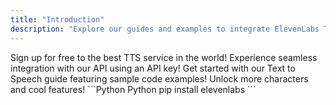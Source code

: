 ```yaml
---
title: "Introduction"
description: "Explore our guides and examples to integrate ElevenLabs Text to Speech API"
---
```


<CardGroup cols={2}>
  <Card title="Set up an account" icon="user" href="https://elevenlabs.io/sign-up">
    Sign up for free to the best TTS service in the world!
  </Card>
  <Card title="Get API key" icon="key"href="/authentication/01-xi-api-key">
    Experience seamless integration with our API using an API key!
  </Card>
  <Card title="Start developing!" icon="code" href="/guides/text-to-speech">
    Get started with our Text to Speech guide featuring sample code examples!
  </Card>
  <Card title="Upgrade subscription" icon="rectangle-pro" href="https://elevenlabs.io/subscription">
    Unlock more characters and cool features!
  </Card>
</CardGroup>

<RequestExample>
```Python Python
pip install elevenlabs
```
</RequestExample>